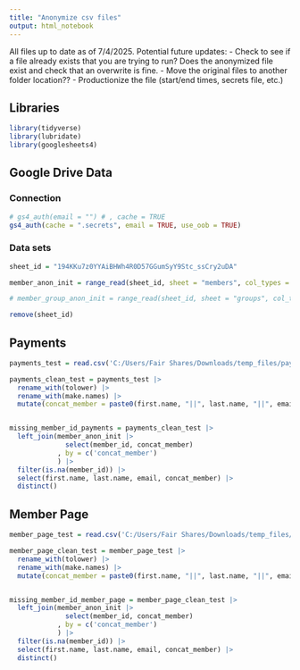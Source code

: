 ```yaml
---
title: "Anonymize csv files"
output: html_notebook
---
```


All files up to date as of 7/4/2025. Potential future updates:
- Check to see if a file already exists that you are trying to run? Does the anonymized file exist and check that an overwrite is fine.
- Move the original files to another folder location??
- Productionize the file (start/end times, secrets file, etc.)

## Libraries

```r
library(tidyverse)
library(lubridate)
library(googlesheets4)
```


## Google Drive Data

### Connection

```r
# gs4_auth(email = "") # , cache = TRUE
gs4_auth(cache = ".secrets", email = TRUE, use_oob = TRUE)

```


### Data sets

```r
sheet_id = "194KKu7z0YYAiBHWh4R0D57GGumSyY9Stc_ssCry2uDA"

member_anon_init = range_read(sheet_id, sheet = "members", col_types = 'iccccD')

# member_group_anon_init = range_read(sheet_id, sheet = "groups", col_types = 'iccDD')

remove(sheet_id)
```

## Payments

```r
payments_test = read.csv('C:/Users/Fair Shares/Downloads/temp_files/payments/2025_08_22__Payments-All Payment Types-Received-05_01_2023--08_22_2025.csv', skip = 8)

```



```r
payments_clean_test = payments_test |> 
  rename_with(tolower) |> 
  rename_with(make.names) |> 
  mutate(concat_member = paste0(first.name, "||", last.name, "||", email))


missing_member_id_payments = payments_clean_test |> 
  left_join(member_anon_init |> 
              select(member_id, concat_member)
            , by = c('concat_member')
            ) |> 
  filter(is.na(member_id)) |> 
  select(first.name, last.name, email, concat_member) |> 
  distinct()

```

## Member Page

```r
member_page_test = read.csv('C:/Users/Fair Shares/Downloads/temp_files/member_page/2025_08_29__Subscriptions.csv')

```



```r
member_page_clean_test = member_page_test |> 
  rename_with(tolower) |> 
  rename_with(make.names) |> 
  mutate(concat_member = paste0(first.name, "||", last.name, "||", email))


missing_member_id_member_page = member_page_clean_test |> 
  left_join(member_anon_init |> 
              select(member_id, concat_member)
            , by = c('concat_member')
            ) |> 
  filter(is.na(member_id)) |> 
  select(first.name, last.name, email, concat_member) |> 
  distinct()

```

